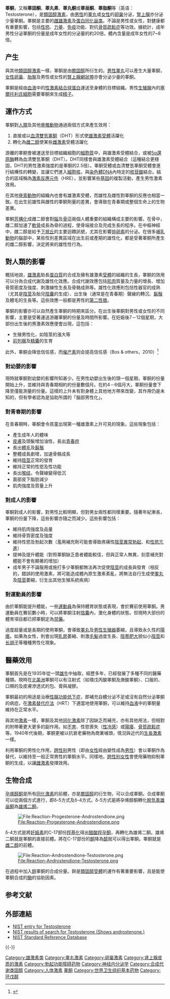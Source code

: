 {{medical}}
{{Drugbox| Verifiedfields = changed
| Watchedfields = changed
| verifiedrevid = 420412587
| IUPAC_name = (8''R'',9''S'',10''R'',13''S'',14''S'',17''S'')- 17-hydroxy-10,13-dimethyl- 1,2,6,7,8,9,11,12,14,15,16,17- dodecahydrocyclopenta[''a'']phenanthren-3-one<br>OR<br>(1''S'',2''R'',10''R'',11''S'',14''S'',15''S'')-14-hydroxy-2,15-dimethyltetracyclo[8.7.0.0<sup>2,7</sup>.0<sup>11,15</sup>]heptadec-6-en-5-one
| image = Testosteron.svg
| image2 = Testosterone-from-xtal-3D-balls.png

<!--Clinical data-->
| tradename = Androderm, Delatestryl
| Drugs.com = {{drugs.com|monograph|testosterone}}
| pregnancy_US = X
| pregnancy_category =  [[Contraindication|Contraindicated]] due to [[teratogen|teratogen]]ic effects
| legal_US = Schedule III
| legal_CA = Schedule IV 
| licence_US = Testosterone
| legal_status = Rx-only
| routes_of_administration = Intramuscular injection, transdermal (cream, gel, or patch), sub-'Q' pellet
<!--Pharmacokinetic data-->
| bioavailability = Low (due to extensive [[first_pass_effect|first pass metabolism]])
| metabolism = [[Liver|Liver]], [[testis|testis]] and [[prostate|prostate]]
| elimination_half-life = 2–4 hours
| excretion = [[Urine|Urine]] (90%), feces (6%)

<!--Identifiers-->
| CAS_number_Ref = {{cascite|correct|CAS}}
| CAS_number = 58-22-0
| CAS_number2 = 57-85-2
| CAS_number2_comment = propionate ester <!-- Also CAS verified -->
| ATC_prefix = G03
| ATC_suffix = BA03
| ChEBI_Ref = {{ebicite|correct|EBI}}
| ChEBI = 17347
| PubChem = 6013
| IUPHAR_ligand = 2858
| DrugBank_Ref = {{drugbankcite|correct|drugbank}}
| DrugBank = DB00624
| ChemSpiderID_Ref = {{chemspidercite|correct|chemspider}}
| ChemSpiderID = 5791
| UNII_Ref = {{fdacite|correct|FDA}}
| UNII = 3XMK78S47O
| KEGG_Ref = {{keggcite|correct|kegg}}
| KEGG = D00075
| ChEMBL_Ref = {{ebicite|correct|EBI}}
| ChEMBL = 386630

<!--Chemical data-->
| C=19 | H=28 | O=2
| molecular_weight = 288.42
| smiles = O=C4\C=C2/[C@]([C@H]1CC[C@@]3([C@@H](O)CC[C@H]3[C@@H]1CC2)C)(C)CC4
| StdInChI_Ref = {{stdinchicite|correct|chemspider}}
| StdInChI = 1S/C19H28O2/c1-18-9-7-13(20)11-12(18)3-4-14-15-5-6-17(21)19(15,2)10-8-16(14)18/h11,14-17,21H,3-10H2,1-2H3/t14-,15-,16-,17-,18-,19-/m0/s1
| StdInChIKey_Ref = {{stdinchicite|correct|chemspider}}
| StdInChIKey = MUMGGOZAMZWBJJ-DYKIIFRCSA-N
| melting_point = 155
| specific_rotation = +110.2°
| sec_combustion = −11080 kJ/mol
}}
'''睪酮'''，又稱'''睪固酮'''、'''睪丸素'''、'''睪丸酮'''或'''睪甾酮'''、'''睪脂酮'''等（英语：Testosterone），是[[類固醇|類固醇]][[激素|激素]]，由[[男性|男性]]的[[睪丸|睪丸]]或[[女性|女性]]的[[卵巢|卵巢]]分泌，[[腎上腺|腎上腺]]亦分泌少量睪酮。睪酮是主要的[[雌雄激素|雌雄激素]]及[[蛋白同化甾类|蛋白同化甾类]]。不論是男性或女性，對健康都有重要影響，包括[[性慾|性慾]]、[[力量|力量]]、[[免疫|免疫]]功能、對抗[[骨質疏鬆症|骨質疏鬆症]]等功效。據統計，成年男性分泌睪酮的份量是成年女性的分泌量的約20倍，體內含量是成年女性的7~8倍。

== 产生 ==
與其他[[類固醇|類固醇]][[激素|激素]]一樣，睪酮是由[[膽固醇|膽固醇]]所衍生的。[[男性|男性]][[睪丸|睪丸]]可以產生大量睪酮，[[女性|女性]][[卵巢|卵巢]]、[[胎盤|胎盤]]及男性或女性的[[腎上腺|腎上腺]][[網狀帶|網狀帶]]亦會分泌少量的睾酮。

睪酮是經由[[血液|血液]]中的[[性激素結合球蛋白|性激素結合球蛋白]]運送至身體的目標組織。男性[[生殖腺|生殖腺]]內的[[塞爾托利氏細胞|塞爾托利氏細胞]]需要睪酮來生成[[精子|精子]]。

== 運作方式 ==
睪酮對[[人|人類]]及其他[[脊椎動物|脊椎動物]]通過兩個方式來產生效用：
# 直接或以[[雙氫睪酮|血清雙氫睪酮]]（DHT）形式使[[雄激素|雄激素]][[受體|受體]]活躍化
# 轉化為[[雌二醇|雌二醇]]使某些[[雌激素|雌激素]]受體活躍化

游離的睪酮會被運送至目標組織細胞的[[細胞質|細胞質]]中，與雄激素受體結合，或被[[5α還原酶|5α還原酶]]轉為血清雙氫睪酮（DHT）。DHT同樣會與雄激素受體結合（這種結合更穩固，DHT的男性激素強度約是睪酮的2.5倍）。睪酮受體或血清雙氫睪酮受體會進行結構性的轉變，並讓它們進入[[細胞核|細胞核]]，與[[染色體|染色體]]DNA內特定的[[核苷酸|核苷酸]]結合。結合的區域稱為[[激素反應元件|激素反應元件]]（HRE），並影響某些[[基因|基因]]的複製活動，產生男性激素效用。

在其他[[脊索動物|脊索動物]]的組織內也會有雄激素受體，而雄性及雌性對睪酮的反應也相當一致。在出生前雄性與雌性的睪酮劑量的差異，會導致在青春期或整個生命上的生物差異。

睪酮[[芳構化|芳構化]]成雌二醇會對[[腦|腦]]及[[骨|骨]]這兩個人體重要的組織構成主要的影響。在骨中，雌二醇加速了[[軟骨|軟骨]]成長為骨的過程，使骨端接合及完成生長的程序。在中樞神經中，雌二醇是給予[[下視丘|下視丘]]的主要迴饋訊號，尤其在影響[[排卵素|排卵素]]的分泌。在很多[[哺乳動物|哺乳動物]]的腦部中，某些性別差異區域在出生前或產期的雄性化，都是受著睪酮所產生的雌二醇影響，決定將來的雄性性行為。

== 對人類的影響 ==
概括地說，[[雄激素|雄激素]]助長[[蛋白質|蛋白質]]的合成及擁有雄激素[[受體|受體]]的組織的生長，睪酮的效用可以分為合成代謝及雄性化效應。合成代謝效應包括[[肌肉|肌肉]]質量及力量的增長、增加骨質密度及強度、刺激線性生長及骨骼成熟等。雄性化效應則包括性器官的成熟（尤其是[[陰莖|陰莖]]及胎兒[[陰囊|陰囊]]的生成）、出生後（通常是在青春期）聲線的轉沉、[[鬍鬚|鬍鬚]]及體毛的生長等。這些效應一般都是男性的[[第二性徵|第二性徵]]。

睪酮的影響亦可以自然產生睪酮的時期來區分。在出生後睪酮對男性或女性的不同影響，主要是受著運送游離睪酮的份量及時間所影響。在妊娠後7－12個星期，大部份出生後的男激素效應便會出現，這包括：
* 生殖男性化，如陰莖的漲大等
* [[前列腺|前列腺]]及[[精囊|精囊]]的生育
此外，睾酮会降低信任感，而[[催产素|催产素]]则会提高信任感（Bos & others，2010）<ref>{{Cite book|title=社会心理学|last=戴维|first=迈尔斯|publisher=人民邮电出版社|year=2014|isbn=987-7-115-36984-0|location=|pages=9}}</ref>

=== 對幼嬰的影響 ===
現時就睪酮對幼嬰的影響所知甚少。在男性幼嬰出生後的頭一個星期，睪酮的份量開始上升，並維持與青春期相約的份量數個月。在約4－6個月大，睪酮份量會下降至僅能測量的份量。這樣的上升未有對身體上其他地方帶來改變，其作用仍是未知的，但有學者{{who}}認為是協助所謂的「腦部男性化」。

=== 對青春期的影響 ===
在青春期時，睪酮會令孩童出現第一種雄激素上升可見的現象。這些現象包括：
* 產生成年人的體味
* [[皮膚|皮膚]]及頭髮增加油性，長出[[青春痘|青春痘]]
* 長出[[體毛|體毛]]及[[鬍鬚|鬍鬚]]
* 整體成長劇增，加速骨骼成長
* 維持[[陰莖|陰莖]]正常的發育
* 維持正常的性慾及性功能
* 長出[[喉结|喉结]]，令聲線變得低沉
* 面部皮下脂肪減少
* 肌肉強度及質量上升

=== 對成人的影響 ===
睪酮對成人的影響，對男性比較明顯，但對男女兩性都同樣重要。隨著年紀漸長，睪酮的份量下降，這些影響亦隨之而減少。這些影響包括：
* 維持肌肉強度及品量
* 維持骨質密度及強度
* 維持性慾及勃起次數（濫用補充劑可能會導致疼痛性[[陰莖異常勃起|陰莖異常勃起]]、和[[性慾亢進|性慾亢進]]）
* 提神及提升體能（對照睪酮缺乏患者體能較佳，但與正常人無異，刻意補充對體能不會有顯著的增加）
* 成年男子不論服用或施打多少睪酮都無法再次促使[[陰莖|陰莖]]的成長與發育（相反的，錯誤的使用激素，將可能造成體內原生激素紊亂，將無法自行生成使[[睪丸|睪丸]]及[[陰莖|陰莖]]萎縮，衍生出其他生殖系統疾病）

=== 對運動員的影響 ===
由於睪酮能提升體能，一些[[運動員|運動員]]為保持體育狀態或表現，會於賽前使用睪酮。男運動員在賽前數小時，可以將睪酮注射[[陰囊|陰囊]]內，激化身體的狀態。但現時大部份的體育項目都已把睪酮定為[[體育禁藥|禁藥]]。

過度超量或是長期的使用睪酮，會導致[[睪丸|睪丸]]及[[男性生殖器|男性生殖器]]萎縮，且導致永久性的[[勃起功能障碍|陽痿]]。如果為女性，則會出現[[乳房|乳房]]萎縮、刺激[[體毛|毛髮]]過度生長、[[陰蒂肥大|陰蒂肥大]]貌似小[[陰莖|陰莖]]和[[有胡女性|长胡子]]等種種男性化現象。

== 醫藥效用 ==
睪酮首先是在1935年從一頭[[牛|雄牛]]中抽取，經歷多年，已經發展了多種不同的醫藥種類。現時在[[北美洲|北美洲]]睪酮可以有注射式（如環戊丙酸睪酮及庚酸睪酮）、口服的、口頰的及皮膚滲透式的包、膏與凝膠。

睪酮最初的用途是治療[[性腺功能低下症|性腺功能低下症]]，即補充自體分泌不足或沒有自然分泌睪酮的病症。在[[激素替代疗法|激素替代疗法]]（HRT）下適當地使用睪酮，可以維持[[血液|血液]]中的睪酮量維持在正常水平。

與其他[[激素|激素]]一樣，睪酮及其他[[同化激素|同化激素]]除了因缺乏而補充，亦有其他用法，但相對的附帶著更大更多的副作用。如[[不育|不育]]、性慾喪失（[[性冷感|性冷感]]）或[[陽痿|陽痿]]、[[骨質疏鬆症|骨質疏鬆症]]等。1940年代後期，睪酮更被以抗衰老藥物為商業噱頭，情況與近代的[[生长激素|生長激素]]一樣。

利用睪酮的男性化作用，[[跨性别|跨性别]]男性（即由[[女性|女性]]經由變性成為[[男性|男性]]）會以睪酮作為替代，以維持至一般正常男性的睪酮水平。同樣地，[[跨性别者|跨性别女性]]會使用藥物抑制睪酮的生成，以讓[[雌激素|雌激素]]發揮效用。

== 生物合成 ==
{{FileTA|Steroidogenesis|svg|thumb|450px|从胆固醇合成雄性激素类的途径}}
[[孕烯醇酮|孕烯醇酮]]是所有[[同化激素|同化激素]]的前體，亦是[[膽固醇|膽固醇]]的衍生物，可以合成睪酮。合成睪酮可以從兩個方式進行，即δ-5方式及δ-4方式。δ-5方式是將孕烯醇酮轉化[[脫氫表雄甾酮|脫氫表雄甾酮]]為[[雄烯二酮|雄烯二酮]]。

[[File:Reaction-Progesterone-Androstendione.png|File:Reaction-Progesterone-Androstendione.png]]

δ-4方式是將[[妊娠素|妊娠素]]的C-17部份[[羥基化|羥基化]]得出[[醋酸羥孕酮|醋酸羥孕酮]]，再轉化為雄烯二酮。雄烯二酮就是睪酮的直接前體。將在C-17部份的[[酮|酮]]降為[[醇|醇]]就可以得出睪酮。睪酮就是[[雌二醇|雌二醇]]的前體。

[[File:Reaction-Androstendione-Testosterone.png|File:Reaction-Androstendione-Testosterone.png]]

在過程中加入[[鋅|鋅]]睪酮的合成份量。鋅是[[類固醇受體|類固醇受體]]的運作有著重要影響，且是能使睪酮合成的[[酶|酶]]的協助因素。

== 参考文献 ==
{{Reflist}}

== 外部連結 ==
* [http://webbook.nist.gov/cgi/cbook.cgi?ID=C58220&Units=SI NIST entry for Testosterone] {{Wayback|url=http://webbook.nist.gov/cgi/cbook.cgi?ID=C58220&Units=SI |date=20181215224117 }}
* [http://webbook.nist.gov/cgi/cbook.cgi?Name=testosterone&Units=SI NIST results of search for Testosterone (Shows androstenone.)] {{Wayback|url=http://webbook.nist.gov/cgi/cbook.cgi?Name=testosterone&Units=SI |date=20160126140137 }}
* [http://webbook.nist.gov/chemistry/ NIST Standard Reference Database] {{Wayback|url=http://webbook.nist.gov/chemistry/ |date=20170710053845 }}

{{-}}
{{男性生殖系统}}
{{激素}}
{{雄激素类}}
{{Orexigenics}}

[[Category:雄激素类|Category:雄激素类]]
[[Category:睾丸激素|Category:睾丸激素]]
[[Category:卵巢激素|Category:卵巢激素]]
[[Category:肾上腺皮质的激素|Category:肾上腺皮质的激素]]
[[Category:勃起功能障碍药物|Category:勃起功能障碍药物]]
[[Category:神经内分泌学|Category:神经内分泌学]]
[[Category:合成代谢类固醇|Category:合成代谢类固醇]]
[[Category:人体激素|Category:人体激素]]
[[Category:睾酮|]]
[[Category:世界卫生组织基本药物|Category:世界卫生组织基本药物]]
[[Category:环戊醇|Category:环戊醇]]